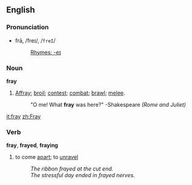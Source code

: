 ==English==

===Pronunciation===
*frā, /freɪ/, /<tt>freI</tt>/
*:[[Rhymes:English:-eɪ|Rhymes: -eɪ]]

===Noun===
'''fray'''

#[[Affray]]; [[broil]]; [[contest]]; [[combat]]; [[brawl]]; [[melee]].
#:"O me!  What '''fray''' was here?"  -Shakespeare ''(Rome and Juliet)''

[[it:fray]]
[[zh:Fray]]

===Verb===
'''fray''', '''frayed''', '''fraying'''
#to come [[apart]]; to [[unravel]]
#:''The ribbon frayed at the cut end.''
#:''The stressful day ended in frayed nerves.''